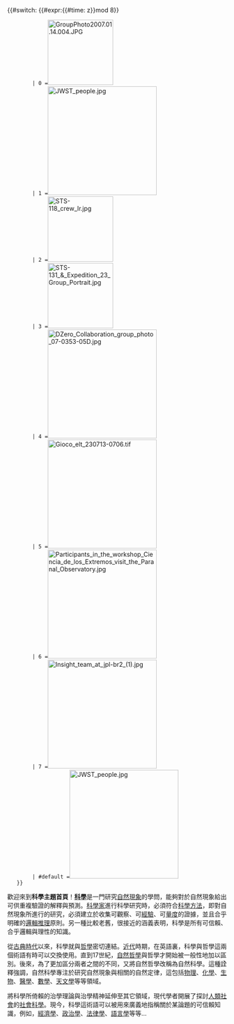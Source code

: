<!--以下為關於科學之簡介-->
{{#switch: {{#expr:{{#time: z}}mod 8}}
         | 0 =[[File:GroupPhoto2007.01.14.004.JPG|150px]]<!--南極望遠鏡-->
         | 1 =[[File:JWST_people.jpg|250px]]<!--James Webb Space Telescope-->
         | 2 =[[File:STS-118_crew_lr.jpg|150px]]<!--Space Shuttle Endeavour on mission STS-118-->
         | 3 =[[File:STS-131_&_Expedition_23_Group_Portrait.jpg|150px]]<!--STS-131 and Expedition 23 crew members -->
         | 4 =[[File:DZero_Collaboration_group_photo_07-0353-05D.jpg|250px]]<!--DZero Collaboration group photo 9/27/2007-->
         | 5 =[[File:Gioco_elt_230713-0706.tif|250px]]<!--Celebrating the Extremely Large Telescope-->
         | 6 =[[File:Participants_in_the_workshop_Ciencia_de_los_Extremos_visit_the_Paranal_Observatory.jpg|250px]]<!--Very Large Telescope-->
         | 7 =[[File:Insight_team_at_jpl-br2_(1).jpg|250px]]<!--JPL Insight Team-->
         | #default =[[File:JWST_people.jpg|250px]]<!---->
    }}

歡迎來到'''科學主題首頁'''！'''[[科學|科學]]'''是一門研究[[自然|自然現象]]的學問，能夠對於自然現象給出可供重複驗證的解釋與預測。[[科學家|科學家]]進行科學研究時，必須符合[[科學方法|科學方法]]，即對自然現象所進行的研究，必須建立於收集可觀察、可[[經驗論|經驗]]、可[[量度|量度]]的證據，並且合乎明確的[[邏輯|邏輯]][[推理|推理]]原則。另一種比較老舊，很接近的涵義表明，科學是所有可信賴、合乎邏輯與理性的知識。

從[[古典時代|古典時代]]以來，科學就與[[哲學|哲學]]密切連結。[[近代|近代]]時期，在英語裏，科學與哲學這兩個術語有時可以交換使用。直到17世紀，[[自然哲學|自然哲學]]與哲學才開始被一般性地加以區別。後來，為了更加區分兩者之間的不同，又將自然哲學改稱為自然科學。這種詮釋強調，自然科學專注於研究自然現象與相關的自然定律，這包括[[物理|物理]]、[[化學|化學]]、[[生物|生物]]、[[醫學|醫學]]、[[數學|數學]]、[[天文學|天文學]]等等領域。

將科學所倚賴的治學理論與治學精神延伸至其它領域，現代學者開展了探討[[人類|人類]][[社會|社會]]的[[社會科學|社會科學]]。現今，科學這術語可以被用來廣義地指稱關於某論題的可信賴知識，例如，[[經濟學|經濟學]]、[[政治學|政治學]]、[[法律學|法律學]]、[[語言學|語言學]]等等...